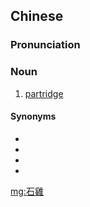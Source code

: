 {{also|石鸡}}
==Chinese==
{{zh-forms|s=石鸡}}

===Pronunciation===
{{zh-pron
|m=shíjī
|cat=n
}}

===Noun===
{{zh-noun}}

# [[partridge]]

{{zh-cat|Birds}}

====Synonyms====
* {{zh-l|灰山鶉}}
* {{zh-l|山鶉}}
* {{zh-l|鷓鴣}}
* {{zh-l|竹雞}}

[[mg:石雞]]